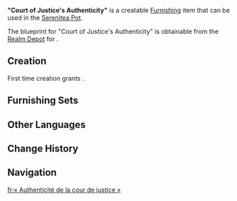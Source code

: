 {{Furnishing Infobox
|id             = 370818
|image          = Item Court of Justice's Authenticity.png
|category       = Building
|subcategory    = Fontaine-Style
|quality        = 4
|adeptal_energy = 90
|load           = 1150
|reduced_load   = 887
|description    = A uniquely-shaped structure made of metal and glass that shares the same model as the one in [[The Steambird]] main office. It is quite special, with a circular central structure and being divided into eight panels. The blue glass roof shimmers under the sunlight like crystal.<br>As reporters write, the sun's light is often likened to "truth" and "justice." It is quite possible that the newspaper chose this design to remind those entering and exiting of their commitment to being a "credible source."
|blueprint      = Realm Depot
}}
'''"Court of Justice's Authenticity"''' is a creatable [[Furnishing]] item that can be used in the [[Serenitea Pot]].

The blueprint for "Court of Justice's Authenticity" is obtainable from the [[Realm Depot]] for {{Item|Realm Currency|24|x=240}}.

==Creation==
First time creation grants {{Item|Trust|24|x=90}}.
{{Recipe
|type = Creation
|time = 16h
|Iron Chunk = 8
|White Iron Chunk = 10
|sort = Iron Chunk;White Iron Chunk
}}

==Furnishing Sets==
{{Craft Usage|type=Furnishing Set}}

==Other Languages==
{{Other Languages
|en      = "Court of Justice's Authenticity"
|zhs     = 「正义之廷的本真」
|zhs_rm  = 
|zht     = 「正義之廷的本真」
|zht_rm  = 
|zh_tl   = 
|ja      = 「正義の都の本質」
|ja_rm   = "Seigi no Miyako no Honshitsu"
|ja_tl   = "Capital of Justice's Essence"
|ko      = 「정의의 성의 본모습」
|ko_rm   = 
|ko_tl   = 
|es      = Verdad de la corte de la justicia
|es_tl   = Truth of the Court of Justice
|fr      = « Authenticité de la cour de justice »
|fr_tl   = "Court of Justice's Authenticity"
|ru      = «Подлинник Дворца справедливости»
|ru_tl   = 
|th      = "ความจริงแห่งศาลเที่ยงธรรม"
|th_rm   = 
|th_tl   = 
|vi      = Chân Thật Của Sảnh Chính Nghĩa
|vi_tl   = 
|de      = „Wahre Natur der gerechten Vorsehung“
|de_tl   = "True Nature of Just Providence"
|id      = "Kebenaran Balai Pengadilan"
|id_tl   = "The Truth of the Court Hall"
|pt      = "Autenticidade da Corte da Justiça"
|pt_tl   = "Authenticity of the Court of Justice"
|tr      = "Adalet Sarayı Güvenilirliği"
|tr_tl   = 
|it      = Autenticità della Corte di Giustizia
|it_tl   = Authenticity of the Court of Justice
}}

==Change History==
{{Change History|4.3}}

==Navigation==
{{Furnishing Navbox|exterior}}

[[fr:« Authenticité de la cour de justice »]]
